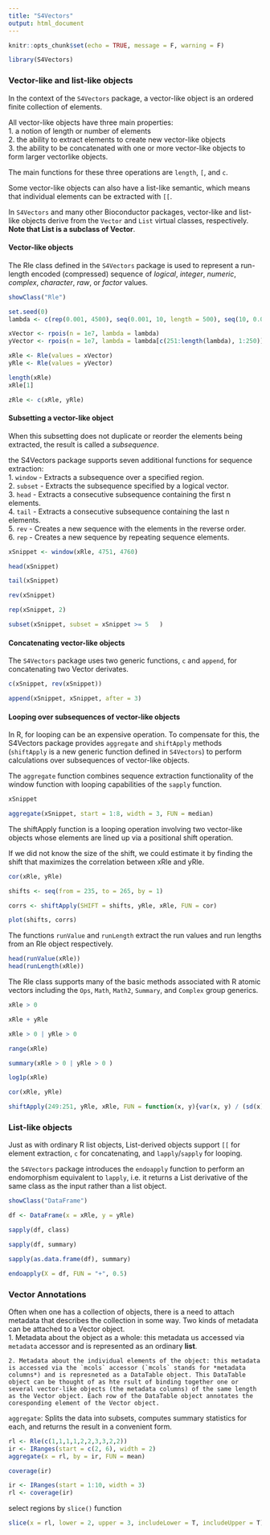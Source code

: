 ```yaml
---
title: "S4Vectors"
output: html_document
---
```


```r
knitr::opts_chunk$set(echo = TRUE, message = F, warning = F)
```

```r
library(S4Vectors)
```


### Vector-like and list-like objects  
In the context of the `S4Vectors` package, a vector-like object is an ordered finite collection of elements.   

All vector-like objects have three main properties:   
    1. a notion of length or number of elements   
    2. the ability to extract elements to create new vector-like objects  
    3. the ability to be concatenated with one or more vector-like objects to form larger vectorlike objects.   
    
The main functions for these three operations are `length`, `[`, and `c`.   

Some vector-like objects can also have a list-like semantic, which means that individual
elements can be extracted with `[[`.  

In `S4Vectors` and many other Bioconductor packages, vector-like and list-like objects derive from the `Vector` and `List` virtual classes, respectively. **Note that List is a subclass of Vector**.  


#### Vector-like objects  
The Rle class defined in the `S4Vectors` package is used to represent a run-length encoded (compressed) sequence of *logical*, *integer*, *numeric*, *complex*, *character*, *raw*, or *factor* values.  
```r
showClass("Rle")
```

```r
set.seed(0)
lambda <- c(rep(0.001, 4500), seq(0.001, 10, length = 500), seq(10, 0.001, length = 500))

xVector <- rpois(n = 1e7, lambda = lambda)
yVector <- rpois(n = 1e7, lambda = lambda[c(251:length(lambda), 1:250)])

xRle <- Rle(values = xVector)
yRle <- Rle(values = yVector)
```


```r
length(xRle)
xRle[1]
```

```r
zRle <- c(xRle, yRle)
```


#### Subsetting a vector-like object  
When this subsetting does not duplicate or reorder the elements being extracted, the result is
called a *subsequence*.  

the S4Vectors package supports seven additional functions for sequence extraction:  
    1. `window` - Extracts a subsequence over a specified region.   
    2. `subset` - Extracts the subsequence specified by a logical vector.  
    3. `head` - Extracts a consecutive subsequence containing the first n elements.  
    4. `tail` - Extracts a consecutive subsequence containing the last n elements.  
    5. `rev` - Creates a new sequence with the elements in the reverse order.  
    6. `rep` - Creates a new sequence by repeating sequence elements.  
    
```r
xSnippet <- window(xRle, 4751, 4760)
```

```r
head(xSnippet)
```

```r
tail(xSnippet)
```

```r
rev(xSnippet)
```


```r
rep(xSnippet, 2)
```

```r
subset(xSnippet, subset = xSnippet >= 5   )
```

#### Concatenating vector-like objects  
The `S4Vectors` package uses two generic functions, `c` and `append`, for concatenating two Vector derivates.  
```r
c(xSnippet, rev(xSnippet))
```


```r
append(xSnippet, xSnippet, after = 3)
```


#### Looping over subsequences of vector-like objects  
In R, for looping can be an expensive operation. To compensate for this, the S4Vectors package provides `aggregate` and `shiftApply` methods (`shiftApply` is a new generic function defined in `S4Vectors`) to perform calculations over subsequences of vector-like objects.  

The `aggregate` function combines sequence extraction functionality of the window function with looping capabilities of the `sapply` function.  

```r
xSnippet
```


```r
aggregate(xSnippet, start = 1:8, width = 3, FUN = median)
```

The shiftApply function is a looping operation involving two vector-like objects whose elements are lined up via a positional shift operation.   

If we did not know the size of the
shift, we could estimate it by finding the shift that maximizes the correlation between xRle and yRle.  

```r
cor(xRle, yRle)
```

```r
shifts <- seq(from = 235, to = 265, by = 1)
```

```r
corrs <- shiftApply(SHIFT = shifts, yRle, xRle, FUN = cor)
```

```r
plot(shifts, corrs)
```


The functions `runValue` and `runLength` extract the run values and run lengths from an Rle object respectively.  

```r
head(runValue(xRle))
head(runLength(xRle))
```

The Rle class supports many of the basic methods associated with R atomic vectors including the `Ops`, `Math`, `Math2`, `Summary`, and `Complex` group generics.  

```r
xRle > 0
```

```r
xRle + yRle
```

```r
xRle > 0 | yRle > 0 
```


```r
range(xRle)
```

```r
summary(xRle > 0 | yRle > 0 )
```


```r
log1p(xRle)
```

```r
cor(xRle, yRle)
```

```r
shiftApply(249:251, yRle, xRle, FUN = function(x, y){var(x, y) / (sd(x)*sd(y))})
```


### List-like objects  
Just as with ordinary R list objects, List-derived objects support `[[` for element extraction, `c` for concatenating, and `lapply`/`sapply` for looping.  


the `S4Vectors` package introduces the `endoapply` function to perform an endomorphism equivalent to `lapply`, i.e. it returns a List derivative of the same class as the input rather than a list object.  


```r
showClass("DataFrame")
```

```r
df <- DataFrame(x = xRle, y = yRle)
```

```r
sapply(df, class)
```


```r
sapply(df, summary)
```


```r
sapply(as.data.frame(df), summary)
```

```r
endoapply(X = df, FUN = "+", 0.5)
```


### Vector Annotations  
Often when one has a collection of objects, there is a need to attach metadata that describes the collection in some way. Two kinds of metadata can be attached to a Vector object.  
    1. Metadata about the object as a whole: this metadata us accessed via `metadata` accessor and is represented as an ordinary **list**.  
    
    2. Metadata about the individual elements of the object: this metadata is accessed via the `mcols` accessor (`mcols` stands for *metadata columns*) and is represneted as a DataTable object. This DataTable object can be thought of as hte rsult of binding together one or several vector-like objects (the metadata columns) of the same length as the Vector object. Each row of the DataTable object annotates the coresponding element of the Vector object.  
   
   
 

`aggregate`: Splits the data into subsets, computes summary statistics for each, and returns the result in a convenient form.  
```r
rl <- Rle(c(1,1,1,1,2,2,3,3,2,2))
ir <- IRanges(start = c(2, 6), width = 2)
aggregate(x = rl, by = ir, FUN = mean)
```


```r
coverage(ir)
```

```r
ir <- IRanges(start = 1:10, width = 3)
rl <- coverage(ir)
```

select regions by `slice()` function  
```r
slice(x = rl, lower = 2, upper = 3, includeLower = T, includeUpper = T)
```






